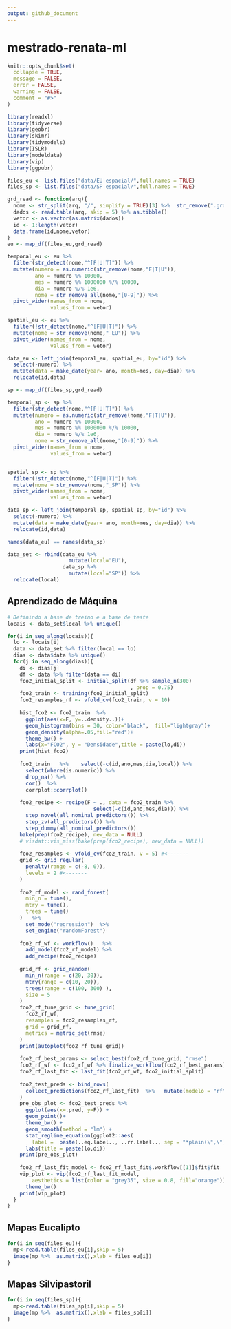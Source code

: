 ```yaml
---
output: github_document
---
```


# mestrado-renata-ml
```r
knitr::opts_chunk$set(
  collapse = TRUE,
  message = FALSE,
  error = FALSE,
  warning = FALSE,
  comment = "#>"
)
```

```r
library(readxl)
library(tidyverse)
library(geobr)
library(skimr)
library(tidymodels)
library(ISLR)
library(modeldata)
library(vip)
library(ggpubr)
```


```r
files_eu <- list.files("data/EU espacial/",full.names = TRUE)
files_sp <- list.files("data/SP espacial/",full.names = TRUE)
```

```r
grd_read <- function(arq){
  nome <- str_split(arq, "/", simplify = TRUE)[3] %>%  str_remove(".grd")
  dados <- read.table(arq, skip = 5) %>% as.tibble()
  vetor <- as.vector(as.matrix(dados))
  id <- 1:length(vetor)
  data.frame(id,nome,vetor)
}
eu <- map_df(files_eu,grd_read)

temporal_eu <- eu %>% 
  filter(str_detect(nome,"^[F|U|T]")) %>% 
  mutate(numero = as.numeric(str_remove(nome,"F|T|U")),
         ano = numero %% 10000,
         mes = numero %% 1000000 %/% 10000,
         dia = numero %/% 1e6,
         nome = str_remove_all(nome,"[0-9]")) %>% 
  pivot_wider(names_from = nome, 
              values_from = vetor)

spatial_eu <- eu %>% 
  filter(!str_detect(nome,"^[F|U|T]")) %>% 
  mutate(nome = str_remove(nome,"_EU")) %>% 
  pivot_wider(names_from = nome, 
              values_from = vetor)

data_eu <- left_join(temporal_eu, spatial_eu, by="id") %>% 
  select(-numero) %>% 
  mutate(data = make_date(year= ano, month=mes, day=dia)) %>% 
  relocate(id,data)
```

```r
sp <- map_df(files_sp,grd_read)

temporal_sp <- sp %>% 
  filter(str_detect(nome,"^[F|U|T]")) %>% 
  mutate(numero = as.numeric(str_remove(nome,"F|T|U")),
         ano = numero %% 10000,
         mes = numero %% 1000000 %/% 10000,
         dia = numero %/% 1e6,
         nome = str_remove_all(nome,"[0-9]")) %>% 
  pivot_wider(names_from = nome, 
              values_from = vetor)


spatial_sp <- sp %>% 
  filter(!str_detect(nome,"^[F|U|T]")) %>% 
  mutate(nome = str_remove(nome,"_SP")) %>% 
  pivot_wider(names_from = nome, 
              values_from = vetor)

data_sp <- left_join(temporal_sp, spatial_sp, by="id") %>% 
  select(-numero) %>% 
  mutate(data = make_date(year= ano, month=mes, day=dia)) %>% 
  relocate(id,data)

names(data_eu) == names(data_sp)

data_set <- rbind(data_eu %>% 
                    mutate(local="EU"),
                  data_sp %>% 
                    mutate(local="SP")) %>% 
  relocate(local)
```

## Aprendizado de Máquina

```r
# Definindo a base de treino e a base de teste
locais <- data_set$local %>% unique()
```


```r
for(i in seq_along(locais)){
  lo <- locais[i]
  data <- data_set %>% filter(local == lo)
  dias <- data$data %>% unique() 
  for(j in seq_along(dias)){
    di <- dias[j]
    df <- data %>% filter(data == di)
    fco2_initial_split <- initial_split(df %>% sample_n(300) 
                                        , prop = 0.75)
    fco2_train <- training(fco2_initial_split)
    fco2_resamples_rf <- vfold_cv(fco2_train, v = 10)
    
    hist_fco2 <- fco2_train  %>% 
      ggplot(aes(x=F, y=..density..))+
      geom_histogram(bins = 30, color="black",  fill="lightgray")+
      geom_density(alpha=.05,fill="red")+
      theme_bw() +
      labs(x="FCO2", y = "Densidade",title = paste(lo,di))
    print(hist_fco2)
    
    fco2_train   %>%    select(-c(id,ano,mes,dia,local)) %>% 
      select(where(is.numeric)) %>%
      drop_na() %>% 
      cor()  %>%  
      corrplot::corrplot()
    
    fco2_recipe <- recipe(F ~ ., data = fco2_train %>% 
                            select(-c(id,ano,mes,dia))) %>%  
      step_novel(all_nominal_predictors()) %>% 
      step_zv(all_predictors()) %>%
      step_dummy(all_nominal_predictors())
    bake(prep(fco2_recipe), new_data = NULL)
    # visdat::vis_miss(bake(prep(fco2_recipe), new_data = NULL))
    
    fco2_resamples <- vfold_cv(fco2_train, v = 5) #<-------
    grid <- grid_regular(
      penalty(range = c(-8, 0)),
      levels = 2 #<-------
    )
    
    fco2_rf_model <- rand_forest(
      min_n = tune(),
      mtry = tune(),
      trees = tune()
    )   %>%  
      set_mode("regression")  %>% 
      set_engine("randomForest")
    
    fco2_rf_wf <- workflow()   %>%  
      add_model(fco2_rf_model) %>%  
      add_recipe(fco2_recipe)
    
    grid_rf <- grid_random(
      min_n(range = c(20, 30)),
      mtry(range = c(10, 20)),
      trees(range = c(100, 300) ),
      size = 5
    )
    fco2_rf_tune_grid <- tune_grid(
      fco2_rf_wf,
      resamples = fco2_resamples_rf,
      grid = grid_rf,
      metrics = metric_set(rmse)
    ) 
    print(autoplot(fco2_rf_tune_grid))
    
    fco2_rf_best_params <- select_best(fco2_rf_tune_grid, "rmse")
    fco2_rf_wf <- fco2_rf_wf %>% finalize_workflow(fco2_rf_best_params)
    fco2_rf_last_fit <- last_fit(fco2_rf_wf, fco2_initial_split)
    
    fco2_test_preds <- bind_rows(
      collect_predictions(fco2_rf_last_fit)  %>%   mutate(modelo = "rf")
    )
    pre_obs_plot <- fco2_test_preds %>% 
      ggplot(aes(x=.pred, y=F)) +
      geom_point()+
      theme_bw() +
      geom_smooth(method = "lm") +
      stat_regline_equation(ggplot2::aes(
        label =  paste(..eq.label.., ..rr.label.., sep = "*plain(\",\")~~")))+
      labs(title = paste(lo,di))
    print(pre_obs_plot)
    
    fco2_rf_last_fit_model <- fco2_rf_last_fit$.workflow[[1]]$fit$fit
    vip_plot <- vip(fco2_rf_last_fit_model,
        aesthetics = list(color = "grey35", size = 0.8, fill="orange")) +
      theme_bw()
    print(vip_plot)
  }
}
```

## Mapas Eucalipto

```r
for(i in seq(files_eu)){
  mp<-read.table(files_eu[i],skip = 5)
  image(mp %>%  as.matrix(),xlab = files_eu[i])
}
```

## Mapas Silvipastoril

```r
for(i in seq(files_sp)){
  mp<-read.table(files_sp[i],skip = 5)
  image(mp %>%  as.matrix(),xlab = files_sp[i])
}
```
